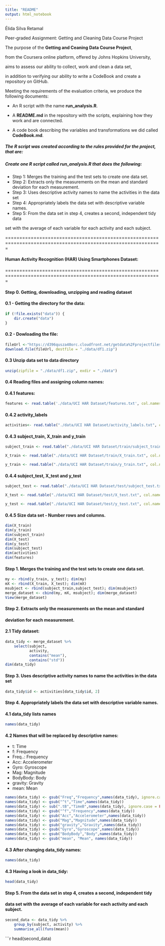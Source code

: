 ```yaml
---
title: "README"
output: html_notebook
---
```


Élida Silva Retamal

Peer-graded Assignment: Getting and Cleaning Data Course Project

The purpose of the **Getting and Ceaning Data Course Project**, 

from the Coursera online platform, offered by Johns Hopkins University,

aims to assess our ability to collect, work and clean a data set,

in addition to verifying our ability to write a CodeBook and create a repository on GitHub.

Meeting the requirements of the evaluation criteria, we produce the following documents:

* An R script with the name **run_analysis.R**. 

* A **README.md** in the repository with the scripts, explaining how they work and are connected. 

* A code book describing the variables and transformations we did called **CodeBook.md**.

##### The R script was created according to the rules provided for the project, that are:

##### Create one R script called run_analysis.R that does the following: 

- Step 1: Merges the training and the test sets to create one data set.
- Step 2: Extracts only the measurements on the mean and standard deviation for each measurement.
- Step 3: Uses descriptive activity names to name the activities in the data set
- Step 4: Appropriately labels the data set with descriptive variable names.
- Step 5: From the data set in step 4, creates a second, independent tidy data 

set with the average of each variable for each activity and each subject.

=============================================================================================================

#### Human Activity Recognition (HAR) Using Smartphones Dataset:

=============================================================================================================

#### Step 0. Getting, downloading, unzipping  and reading dataset

#### 0.1 - Getting the directory for the data:

```r
if (!file.exists("data")) {
    dir.create("data")
}
```

#### 0.2 - Dowloading the file:

```r
fileUrl <-"https://d396qusza40orc.cloudfront.net/getdata%2Fprojectfiles%2FUCI%20HAR%20Dataset.zip"
download.file(fileUrl, destfile = "./data/df1.zip")
```

#### 0.3 Unzip data set to data directory

```r
unzip(zipfile = "./data/df1.zip", exdir = "./data")
```

#### 0.4 Reading files and assigning column names:
#### 0.4.1 features:
```r
features <- read.table('./data/UCI HAR Dataset/features.txt', col.names = c("identifier", "signals"))
```

#### 0.4.2 activity_labels

```r
activities<- read.table("./data/UCI HAR Dataset/activity_labels.txt", col.names = c("activity","labels"))
```

#### 0.4.3 subject_train, X_train and y_train

```r
subject_train <- read.table("./data/UCI HAR Dataset/train/subject_train.txt", col.names = "subject")

X_train <- read.table("./data/UCI HAR Dataset/train/X_train.txt", col.names = features$signals)

y_train <- read.table("./data/UCI HAR Dataset/train/y_train.txt", col.names = "activity")
```

#### 0.4.4 subject_test, X_test and y_test

```r

subject_test <- read.table("./data/UCI HAR Dataset/test/subject_test.txt", col.names = "identifier")

X_test <- read.table("./data/UCI HAR Dataset/test/X_test.txt", col.names = features$signals)

y_test <- read.table("./data/UCI HAR Dataset/test/y_test.txt", col.names = "activity" )

```
#### 0.4.5 Size data set - Number rows and columns.
```r
dim(X_train) 
dim(y_train)  
dim(subject_train) 
dim(X_test) 
dim(y_test) 
dim(subject_test) 
dim(activities)
dim(features) 
```
#### Step 1.  Merges the training and the test sets to create one data set.
```r
my <- rbind(y_train, y_test); dim(my)
mX <- rbind(X_train, X_test); dim(mX)
msubject <- rbind(subject_train,subject_test); dim(msubject)
merge_dataset <- cbind(my, mX, msubject); dim(merge_dataset)
View(merge_dataset)
```

#### Step 2. Extracts only the measurements on the mean and standard 

#### deviation for each measurement.

#### 2.1 Tidy dataset:

```r
data_tidy <- merge_dataset %>%
    select(subject,
           activity,
           contains("mean"),
           contains("std"))
dim(data_tidy)
```
#### Step 3. Uses descriptive activity names to name the activities in the data set

```r
data_tidy$id <- activities[data_tidy$id, 2]
```
#### Step 4. Appropriately labels the data set with descriptive variable names.
#### 4.1  data_tidy lists names
```r
names(data_tidy)
```

#### 4.2 Names that will be replaced by descriptive names:

- t: Time
- f: Frequency
- Freq..: Frequency
- Acc: Accelerometer
- Gyro: Gyroscope
- Mag: Magnitude
- BodyBody: Body
- gravity: Gravity
- mean: Mean 

```r
names(data_tidy) <- gsub("Freq","Frequency",names(data_tidy), ignore.case = TRUE)
names(data_tidy) <- gsub("^t","Time",names(data_tidy))
names(data_tidy) <- sub(".tB","TimeB",names(data_tidy), ignore.case = FALSE)
names(data_tidy) <- gsub("^f","Frequency",names(data_tidy))
names(data_tidy) <- gsub("Acc","Accelerometer",names(data_tidy))
names(data_tidy) <- gsub("Mag","Magnitude",names(data_tidy))
names(data_tidy) <- gsub("gravity","Gravity",names(data_tidy))
names(data_tidy) <- gsub("Gyro","Gyroscope",names(data_tidy))
names(data_tidy) <- gsub("BodyBody","Body",names(data_tidy))
names(data_tidy) <- gsub("mean", "Mean", names(data_tidy))
```

#### 4.3  After changing data_tidy names:

```r
names(data_tidy)
```
#### 4.3  Having a look in data_tidy:

```r
head(data_tidy)
```

#### Step 5. From the data set in step 4, creates a second, independent tidy 
#### data set with the average of each variable for each activity and each subject.

```r
second_data <- data_tidy %>%
    group_by(subject, activity) %>%
    summarise_all(funs(mean))
```
```r
head(second_data)
